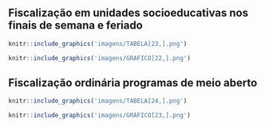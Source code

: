 ## Fiscalização em unidades socioeducativas nos finais de semana e feriado
\leavevmode
\newline
```r
knitr::include_graphics('imagens/TABELA[23,].png')
```

\leavevmode
\newline
```r
knitr::include_graphics('imagens/GRAFICO[22,].png')
```

\newpage

## Fiscalização ordinária programas de meio aberto
\leavevmode
\newline
```r
knitr::include_graphics('imagens/TABELA[24,].png')
```

\leavevmode
\newline
```r
knitr::include_graphics('imagens/GRAFICO[23,].png')
```

\newpage
